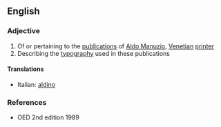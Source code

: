 ==English==

===Adjective===
{{en-adj|-}}

# Of or pertaining to the [[publication]]s of [[w:Aldus Manutius|Aldo Manuzio]], [[Venetian]] [[printer]]
# Describing the [[typography]] used in these publications

====Translations====
{{top}}
*Italian: [[aldino]]
{{mid}}

{{bottom}}

===References===
*OED 2nd edition 1989